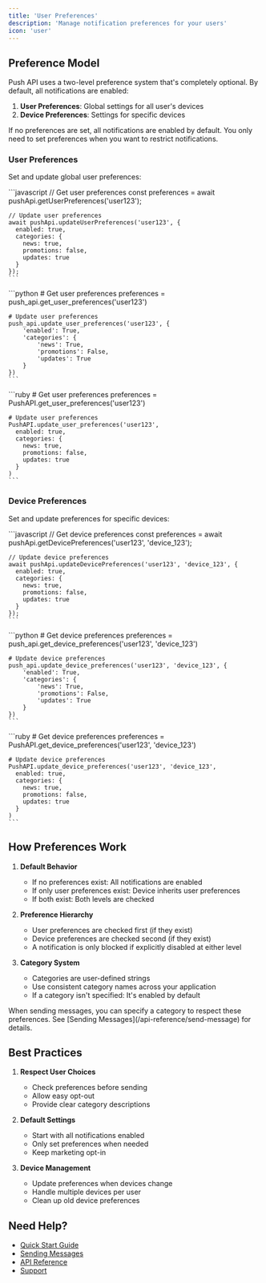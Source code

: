 ```yaml
---
title: 'User Preferences'
description: 'Manage notification preferences for your users'
icon: 'user'
---
```


## Preference Model

Push API uses a two-level preference system that's completely optional. By default, all notifications are enabled:

1. **User Preferences**: Global settings for all user's devices
2. **Device Preferences**: Settings for specific devices

<Note>
  If no preferences are set, all notifications are enabled by default. You only need to set preferences when you want to restrict notifications.
</Note>

### User Preferences

Set and update global user preferences:

<Tabs>
  <Tab title="Node.js">
    ```javascript
    // Get user preferences
    const preferences = await pushApi.getUserPreferences('user123');

    // Update user preferences
    await pushApi.updateUserPreferences('user123', {
      enabled: true,
      categories: {
        news: true,
        promotions: false,
        updates: true
      }
    });
    ```
  </Tab>
  <Tab title="Python">
    ```python
    # Get user preferences
    preferences = push_api.get_user_preferences('user123')

    # Update user preferences
    push_api.update_user_preferences('user123', {
        'enabled': True,
        'categories': {
            'news': True,
            'promotions': False,
            'updates': True
        }
    })
    ```
  </Tab>
  <Tab title="Ruby">
    ```ruby
    # Get user preferences
    preferences = PushAPI.get_user_preferences('user123')

    # Update user preferences
    PushAPI.update_user_preferences('user123',
      enabled: true,
      categories: {
        news: true,
        promotions: false,
        updates: true
      }
    )
    ```
  </Tab>
</Tabs>

### Device Preferences

Set and update preferences for specific devices:

<Tabs>
  <Tab title="Node.js">
    ```javascript
    // Get device preferences
    const preferences = await pushApi.getDevicePreferences('user123', 'device_123');

    // Update device preferences
    await pushApi.updateDevicePreferences('user123', 'device_123', {
      enabled: true,
      categories: {
        news: true,
        promotions: false,
        updates: true
      }
    });
    ```
  </Tab>
  <Tab title="Python">
    ```python
    # Get device preferences
    preferences = push_api.get_device_preferences('user123', 'device_123')

    # Update device preferences
    push_api.update_device_preferences('user123', 'device_123', {
        'enabled': True,
        'categories': {
            'news': True,
            'promotions': False,
            'updates': True
        }
    })
    ```
  </Tab>
  <Tab title="Ruby">
    ```ruby
    # Get device preferences
    preferences = PushAPI.get_device_preferences('user123', 'device_123')

    # Update device preferences
    PushAPI.update_device_preferences('user123', 'device_123',
      enabled: true,
      categories: {
        news: true,
        promotions: false,
        updates: true
      }
    )
    ```
  </Tab>
</Tabs>

## How Preferences Work

1. **Default Behavior**
   - If no preferences exist: All notifications are enabled
   - If only user preferences exist: Device inherits user preferences
   - If both exist: Both levels are checked

2. **Preference Hierarchy**
   - User preferences are checked first (if they exist)
   - Device preferences are checked second (if they exist)
   - A notification is only blocked if explicitly disabled at either level

3. **Category System**
   - Categories are user-defined strings
   - Use consistent category names across your application
   - If a category isn't specified: It's enabled by default

<Note>
  When sending messages, you can specify a category to respect these preferences. See [Sending Messages](/api-reference/send-message) for details.
</Note>

## Best Practices

1. **Respect User Choices**
   - Check preferences before sending
   - Allow easy opt-out
   - Provide clear category descriptions

2. **Default Settings**
   - Start with all notifications enabled
   - Only set preferences when needed
   - Keep marketing opt-in

3. **Device Management**
   - Update preferences when devices change
   - Handle multiple devices per user
   - Clean up old device preferences

## Need Help?

- [Quick Start Guide](/api-reference/quickstart)
- [Sending Messages](/api-reference/send-message)
- [API Reference](/api-reference)
- [Support](mailto:support@push.com) 